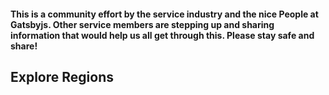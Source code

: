 


<HeroA />


#### This is a community effort by the service industry and the nice People at Gatsbyjs. Other service members are stepping up and sharing information that would help us all get through this. Please stay safe and share!


## Explore Regions


<Region />

